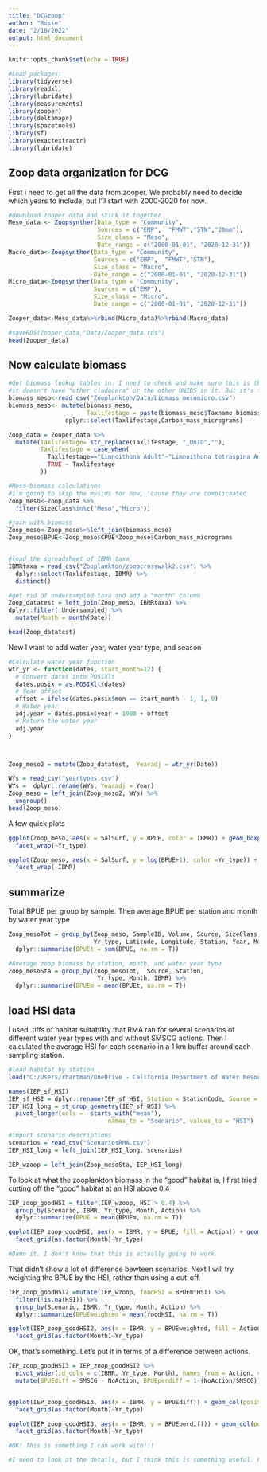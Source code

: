 ```yaml
---
title: "DCGzoop"
author: "Rosie"
date: "2/18/2022"
output: html_document
---
```


```r
knitr::opts_chunk$set(echo = TRUE)

#Load packages:
library(tidyverse)
library(readxl)
library(lubridate)
library(measurements)
library(zooper)
library(deltamapr)
library(spacetools)
library(sf)
library(exactextractr)
library(lubridate)

```

## Zoop data organization for DCG

First i need to get all the data from zooper. We probably need to decide which years to include, but I'll start with 2000-2020 for now. 

```r


#download zooper data and stick it together
Meso_data <- Zoopsynther(Data_type = "Community",
                         Sources = c("EMP",  "FMWT","STN","20mm"),
                         Size_class = "Meso",
                         Date_range = c("2000-01-01", "2020-12-31"))
Macro_data<-Zoopsynther(Data_type = "Community",
                        Sources = c("EMP",  "FMWT","STN"),
                        Size_class = "Macro",
                        Date_range = c("2000-01-01", "2020-12-31"))
Micro_data<-Zoopsynther(Data_type = "Community",
                        Sources = c("EMP"),
                        Size_class = "Micro",
                        Date_range = c("2000-01-01", "2020-12-31"))

Zooper_data<-Meso_data%>%rbind(Micro_data)%>%rbind(Macro_data)

#saveRDS(Zooper_data,"Data/Zooper_data.rds")
head(Zooper_data)

```

## Now calculate biomass



```r

#Get biomass lookup tables in. I need to check and make sure this is the most recent version. 
#it doesn't have "other cladocera" or the other UNIDS in it. But it's find to demo.
biomass_meso<-read_csv("Zooplankton/Data/biomass_mesomicro.csv")
biomass_meso<- mutate(biomass_meso,
                      Taxlifestage = paste(biomass_meso$Taxname,biomass_meso$Lifestage,sep=" "))%>%
                dplyr::select(Taxlifestage,Carbon_mass_micrograms)

Zoop_data = Zooper_data %>%
  mutate(Taxlifestage= str_replace(Taxlifestage, "_UnID",""),
         Taxlifestage = case_when(
           Taxlifestage=="Limnoithona Adult"~"Limnoithona tetraspina Adult",
           TRUE ~ Taxlifestage
         ))

#Meso-biomass calculations
#i'm going to skip the mysids for now, 'cause they are complicaated
Zoop_meso<-Zoop_data %>%
  filter(SizeClass%in%c("Meso","Micro"))

#join with biomass
Zoop_meso<-Zoop_meso%>%left_join(biomass_meso)
Zoop_meso$BPUE<-Zoop_meso$CPUE*Zoop_meso$Carbon_mass_micrograms


#load the spreadsheet of IBMR taxa
IBMRtaxa = read_csv("Zooplankton/zoopcrosswalk2.csv") %>%
  dplyr::select(Taxlifestage, IBMR) %>%
  distinct()

#get rid of undersampled taxa and add a "month" column
Zoop_datatest = left_join(Zoop_meso, IBMRtaxa) %>%
dplyr::filter(!Undersampled) %>%
  mutate(Month = month(Date))

head(Zoop_datatest)

```

Now I want to add water year, water year type, and season

```r
#Calculate water year function
wtr_yr <- function(dates, start_month=12) {
  # Convert dates into POSIXlt
  dates.posix = as.POSIXlt(dates)
  # Year offset
  offset = ifelse(dates.posix$mon == start_month - 1, 1, 0)
  # Water year
  adj.year = dates.posix$year + 1900 + offset
  # Return the water year
  adj.year
}



Zoop_meso2 = mutate(Zoop_datatest,  Yearadj = wtr_yr(Date))

WYs = read_csv("yeartypes.csv")
WYs =  dplyr::rename(WYs, Yearadj = Year)
Zoop_meso = left_join(Zoop_meso2, WYs) %>%
  ungroup()
head(Zoop_meso)
```

A few quick plots

```r
ggplot(Zoop_meso, aes(x = SalSurf, y = BPUE, color = IBMR)) + geom_boxplot()+
  facet_wrap(~Yr_type)

ggplot(Zoop_meso, aes(x = SalSurf, y = log(BPUE+1), color =Yr_type)) + geom_point()+
  facet_wrap(~IBMR)

```


## summarize

Total BPUE per group by sample. Then average BPUE per station and month by water  year type
```r
Zoop_mesoTot = group_by(Zoop_meso, SampleID, Volume, Source, SizeClass, 
                        Yr_type, Latitude, Longitude, Station, Year, Month, Yearadj, IBMR) %>%
  dplyr::summarise(BPUEt = sum(BPUE, na.rm = T))

#Average zoop biomass by station, month, and water year type
Zoop_mesoSta = group_by(Zoop_mesoTot,  Source, Station,
                         Yr_type, Month, IBMR) %>%
  dplyr::summarise(BPUEm = mean(BPUEt, na.rm = T))


```

## load HSI data

I used .tiffs of habitat suitability that RMA ran for several scenarios of different water year types with and without SMSCG actions. Then I calculated the average HSI for each scenario in a 1 km buffer around each sampling station.

```r
#load habitat by station
load("C:/Users/rhartman/OneDrive - California Department of Water Resources/salinity control gates/SMSCG/HabitatbyStations.RData")

names(IEP_sf_HSI)
IEP_sf_HSI = dplyr::rename(IEP_sf_HSI, Station = StationCode, Source = Survey)
IEP_HSI_long = st_drop_geometry(IEP_sf_HSI) %>%
  pivot_longer(cols =  starts_with("mean"),
                            names_to = "Scenario", values_to = "HSI")

#import scenario descriptions
scenarios = read_csv("ScenariosRMA.csv")
IEP_HSI_long = left_join(IEP_HSI_long, scenarios)

IEP_wzoop = left_join(Zoop_mesoSta, IEP_HSI_long)
```

To look at what the zooplankton biomass in the "good" habitat is, I first tried cutting off the "good" habitat at an HSI above 0.4

```r
IEP_zoop_goodHSI = filter(IEP_wzoop, HSI > 0.4) %>%
  group_by(Scenario, IBMR, Yr_type, Month, Action) %>%
  dplyr::summarize(BPUE = mean(BPUEm, na.rm = T))

ggplot(IEP_zoop_goodHSI, aes(x = IBMR, y = BPUE, fill = Action)) + geom_col(position = "dodge")+
  facet_grid(as.factor(Month)~Yr_type)

#Damn it. I don't know that this is actually going to work.

```

That didn't show a lot of difference bewteen scenarios. Next I will try weighting the BPUE by the HSI, rather than using a cut-off. 

```r
IEP_zoop_goodHSI2 =mutate(IEP_wzoop, foodHSI = BPUEm*HSI) %>%
  filter(!is.na(HSI)) %>%
  group_by(Scenario, IBMR, Yr_type, Month, Action) %>%
  dplyr::summarize(BPUEweighted = mean(foodHSI, na.rm = T))

ggplot(IEP_zoop_goodHSI2, aes(x = IBMR, y = BPUEweighted, fill = Action)) + geom_col(position = "dodge")+
  facet_grid(as.factor(Month)~Yr_type)
```

OK, that's something. Let's put it in terms of a difference between actions.

```r
IEP_zoop_goodHSI3 = IEP_zoop_goodHSI2 %>%
  pivot_wider(id_cols = c(IBMR, Yr_type, Month), names_from = Action, values_from = BPUEweighted) %>%
  mutate(BPUEdiff = SMSCG - NoAction, BPUEperdiff = 1-(NoAction/SMSCG))


ggplot(IEP_zoop_goodHSI3, aes(x = IBMR, y = BPUEdiff)) + geom_col(position = "dodge")+
  facet_grid(as.factor(Month)~Yr_type)

ggplot(IEP_zoop_goodHSI3, aes(x = IBMR, y = BPUEperdiff)) + geom_col(position = "dodge")+
  facet_grid(as.factor(Month)~Yr_type)

#OK! This is something I can work with!!!

#I need to look at the details, but I think this is something useful. HIgher values for SMSCG action anyway.

```


